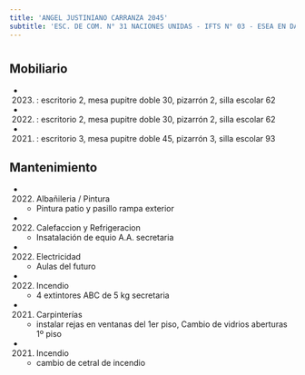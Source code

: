 ```yaml
---
title: 'ANGEL JUSTINIANO CARRANZA 2045'
subtitle: 'ESC. DE COM. N° 31 NACIONES UNIDAS - IFTS N° 03 - ESEA EN DANZA MASTRAZZI CURSO VOCACIONAL DE DANZA Y EXPRESIÓN CORPORAL JUVENIL N° 04'
---
```


#


## Mobiliario

*  (2023) : escritorio 2, mesa pupitre doble 30, pizarrón 2, silla escolar 62 

*  (2022) : escritorio 2, mesa pupitre doble 30, pizarrón 2, silla escolar 62 

*  (2021) : escritorio 3, mesa pupitre doble 45, pizarrón 3, silla escolar 93 





## Mantenimiento

*  (2022) Albañileria / Pintura 
    + Pintura patio y pasillo rampa exterior

*  (2022) Calefaccion y Refrigeracion 
    + Insatalación de equio A.A. secretaria

*  (2022) Electricidad 
    + Aulas del futuro

*  (2022) Incendio 
    + 4 extintores ABC de 5 kg secretaria

*  (2021) Carpinterías 
    + instalar rejas en ventanas del 1er piso, Cambio de vidrios aberturas 1º piso

*  (2021) Incendio 
    + cambio de cetral de incendio



